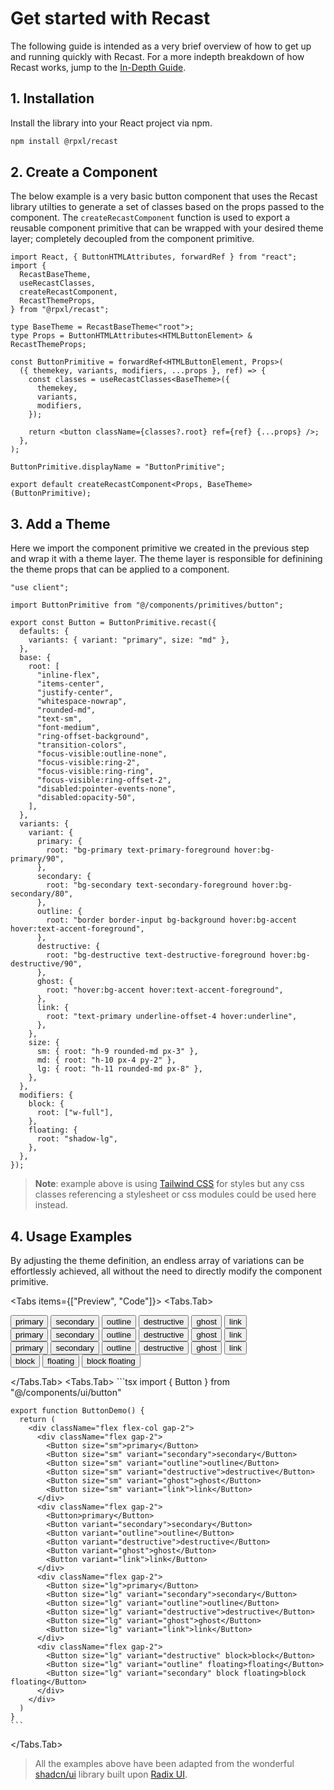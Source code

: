 
# Get started with Recast

The following guide is intended as a very brief overview of how to get up and
running quickly with Recast. For a more indepth breakdown of how Recast works,
jump to the [In-Depth Guide](/in-depth).

## 1. Installation

Install the library into your React project via npm.

```bash copy
npm install @rpxl/recast
```

## 2. Create a Component

The below example is a very basic button component that uses the Recast library
utilties to generate a set of classes based on the props passed to the
component. The `createRecastComponent` function is used to export a reusable
component primitive that can be wrapped with your desired theme layer;
completely decoupled from the component primitive.

```tsx copy showLineNumbers filename="components/primitives/button.tsx"
import React, { ButtonHTMLAttributes, forwardRef } from "react";
import {
  RecastBaseTheme,
  useRecastClasses,
  createRecastComponent,
  RecastThemeProps,
} from "@rpxl/recast";

type BaseTheme = RecastBaseTheme<"root">;
type Props = ButtonHTMLAttributes<HTMLButtonElement> & RecastThemeProps;

const ButtonPrimitive = forwardRef<HTMLButtonElement, Props>(
  ({ themekey, variants, modifiers, ...props }, ref) => {
    const classes = useRecastClasses<BaseTheme>({
      themekey,
      variants,
      modifiers,
    });

    return <button className={classes?.root} ref={ref} {...props} />;
  },
);

ButtonPrimitive.displayName = "ButtonPrimitive";

export default createRecastComponent<Props, BaseTheme>(ButtonPrimitive);
```

## 3. Add a Theme

Here we import the component primitive we created in the previous step and wrap
it with a theme layer. The theme layer is responsible for definining the theme
props that can be applied to a component.

```tsx copy showLineNumbers filename="components/ui/button.ts"
"use client";

import ButtonPrimitive from "@/components/primitives/button";

export const Button = ButtonPrimitive.recast({
  defaults: {
    variants: { variant: "primary", size: "md" },
  },
  base: {
    root: [
      "inline-flex",
      "items-center",
      "justify-center",
      "whitespace-nowrap",
      "rounded-md",
      "text-sm",
      "font-medium",
      "ring-offset-background",
      "transition-colors",
      "focus-visible:outline-none",
      "focus-visible:ring-2",
      "focus-visible:ring-ring",
      "focus-visible:ring-offset-2",
      "disabled:pointer-events-none",
      "disabled:opacity-50",
    ],
  },
  variants: {
    variant: {
      primary: {
        root: "bg-primary text-primary-foreground hover:bg-primary/90",
      },
      secondary: {
        root: "bg-secondary text-secondary-foreground hover:bg-secondary/80",
      },
      outline: {
        root: "border border-input bg-background hover:bg-accent hover:text-accent-foreground",
      },
      destructive: {
        root: "bg-destructive text-destructive-foreground hover:bg-destructive/90",
      },
      ghost: {
        root: "hover:bg-accent hover:text-accent-foreground",
      },
      link: {
        root: "text-primary underline-offset-4 hover:underline",
      },
    },
    size: {
      sm: { root: "h-9 rounded-md px-3" },
      md: { root: "h-10 px-4 py-2" },
      lg: { root: "h-11 rounded-md px-8" },
    },
  },
  modifiers: {
    block: {
      root: ["w-full"],
    },
    floating: {
      root: "shadow-lg",
    },
  },
});
```

> **Note**: example above is using [Tailwind CSS](https://tailwindcss.com/) for
> styles but any css classes referencing a stylesheet or css modules could be
> used here instead.

## 4. Usage Examples

By adjusting the theme definition, an endless array of variations can be
effortlessly achieved, all without the need to directly modify the component
primitive.

<Tabs items={["Preview", "Code"]}>
  <Tabs.Tab>
    <ComponentPreview>
      <div className="flex flex-col gap-2">
        <div className="flex gap-2">
          <Button size="sm">primary</Button>
          <Button size="sm" variant="secondary">secondary</Button>
          <Button size="sm" variant="outline">outline</Button>
          <Button size="sm" variant="destructive">destructive</Button>
          <Button size="sm" variant="ghost">ghost</Button>
          <Button size="sm" variant="link">link</Button>
        </div>
        <div className="flex gap-2">
          <Button>primary</Button>
          <Button variant="secondary">secondary</Button>
          <Button variant="outline">outline</Button>
          <Button variant="destructive">destructive</Button>
          <Button variant="ghost">ghost</Button>
          <Button variant="link">link</Button>
        </div>
        <div className="flex gap-2">
          <Button size="lg">primary</Button>
          <Button size="lg" variant="secondary">secondary</Button>
          <Button size="lg" variant="outline">outline</Button>
          <Button size="lg" variant="destructive">destructive</Button>
          <Button size="lg" variant="ghost">ghost</Button>
          <Button size="lg" variant="link">link</Button>
        </div>
        <div className="flex gap-2">
          <Button size="lg" variant="destructive" block>block</Button>
          <Button size="lg" variant="outline" floating>floating</Button>
          <Button size="lg" variant="secondary" block floating>block floating</Button>
        </div>
      </div>
    </ComponentPreview>

  </Tabs.Tab>
  <Tabs.Tab>
    ```tsx
    import { Button } from "@/components/ui/button"
    
    export function ButtonDemo() {
      return (
        <div className="flex flex-col gap-2">
          <div className="flex gap-2">
            <Button size="sm">primary</Button>
            <Button size="sm" variant="secondary">secondary</Button>
            <Button size="sm" variant="outline">outline</Button>
            <Button size="sm" variant="destructive">destructive</Button>
            <Button size="sm" variant="ghost">ghost</Button>
            <Button size="sm" variant="link">link</Button>
          </div>
          <div className="flex gap-2">
            <Button>primary</Button>
            <Button variant="secondary">secondary</Button>
            <Button variant="outline">outline</Button>
            <Button variant="destructive">destructive</Button>
            <Button variant="ghost">ghost</Button>
            <Button variant="link">link</Button>
          </div>
          <div className="flex gap-2">
            <Button size="lg">primary</Button>
            <Button size="lg" variant="secondary">secondary</Button>
            <Button size="lg" variant="outline">outline</Button>
            <Button size="lg" variant="destructive">destructive</Button>
            <Button size="lg" variant="ghost">ghost</Button>
            <Button size="lg" variant="link">link</Button>
          </div>
          <div className="flex gap-2">
            <Button size="lg" variant="destructive" block>block</Button>
            <Button size="lg" variant="outline" floating>floating</Button>
            <Button size="lg" variant="secondary" block floating>block floating</Button>
          </div>
        </div>
      )
    }
    ```
  </Tabs.Tab>
</Tabs>

> All the examples above have been adapted from the wonderful
> [shadcn/ui](https://ui.shadcn.com/) library built upon
> [Radix UI](https://www.radix-ui.com/).

